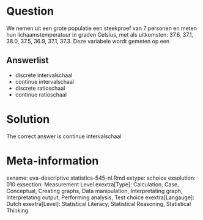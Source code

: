 Question
========

We nemen uit een grote populatie een steekproef van 7 personen en meten hun lichaamstemperatuur in graden Celsius, met als uitkomsten: 37.6, 37.1, 38.0, 37.5, 36.9, 37.1, 37.3. Deze variabele wordt gemeten op een 

Answerlist
----------
* discrete intervalschaal
* continue intervalschaal
* discrete ratioschaal
* continue ratioschaal

Solution
========

The correct answer is  continue intervalschaal 

Meta-information
================
exname: uva-descriptive statistics-545-nl.Rmd 
extype: schoice 
exsolution: 010 
exsection: Measurement Level
exextra[Type]: Calculation, Case, Conceptual, Creating graphs, Data manipulation, Interpretating graph, Interpretating output, Performing analysis, Test choice 
exextra[Langauge]: Dutch 
exextra[Level]: Statistical Literacy, Statistical Reasoning, Statistical Thinking 

